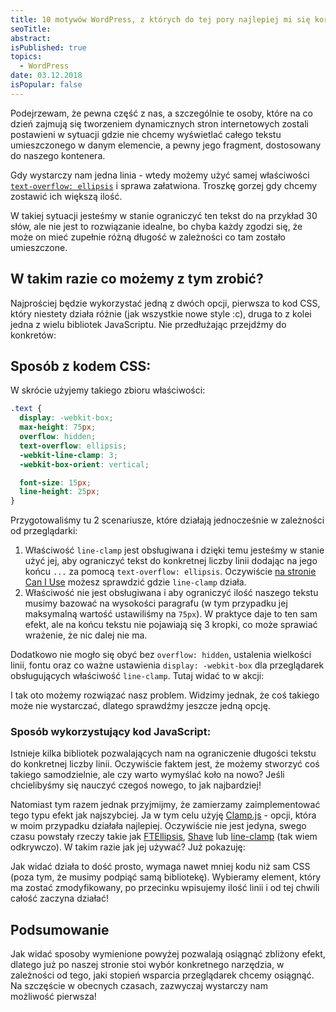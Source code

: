 ```yaml
---
title: 10 motywów WordPress, z których do tej pory najlepiej mi się korzystało (darmowe oraz płatne)
seoTitle:
abstract:
isPublished: true
topics:
  - WordPress
date: 03.12.2018
isPopular: false
---
```


Podejrzewam, że pewna część z nas, a szczególnie te osoby, które na co dzień zajmują się tworzeniem dynamicznych stron internetowych zostali postawieni w sytuacji gdzie nie chcemy wyświetlać całego tekstu umieszczonego w danym elemencie, a pewny jego fragment, dostosowany do naszego kontenera.

Gdy wystarczy nam jedna linia - wtedy możemy użyć samej właściwości [`text-overflow: ellipsis`](https://developer.mozilla.org/en-US/docs/Web/CSS/text-overflow) i sprawa załatwiona. Troszkę gorzej gdy chcemy zostawić ich większą ilość.

W takiej sytuacji jesteśmy w stanie ograniczyć ten tekst do na przykład 30 słów, ale nie jest to rozwiązanie idealne, bo chyba każdy zgodzi się, że może on mieć zupełnie różną długość w zależności co tam zostało umieszczone.

## W takim razie co możemy z tym zrobić?

Najprościej będzie wykorzystać jedną z dwóch opcji, pierwsza to kod CSS, który niestety działa różnie (jak wszystkie nowe style :c), druga to z kolei jedna z wielu bibliotek JavaScriptu. Nie przedłużając przejdźmy do konkretów:

## Sposób z kodem CSS:

W skrócie użyjemy takiego zbioru właściwości:

```css
.text {
  display: -webkit-box;
  max-height: 75px;
  overflow: hidden;
  text-overflow: ellipsis;
  -webkit-line-clamp: 3;
  -webkit-box-orient: vertical;

  font-size: 15px;
  line-height: 25px;
}
```

Przygotowaliśmy tu 2 scenariusze, które działają jednocześnie w zależności od przeglądarki:

1. Właściwość `line-clamp` jest obsługiwana i dzięki temu jesteśmy w stanie użyć jej, aby ograniczyć tekst do konkretnej liczby linii dodając na jego końcu `...` za pomocą `text-overflow: ellipsis`. Oczywiście [na stronie Can I Use](https://caniuse.com/#search=line-clamp) możesz sprawdzić gdzie `line-clamp` działa.
2. Właściwość nie jest obsługiwana i aby ograniczyć ilość naszego tekstu musimy bazować na wysokości paragrafu (w tym przypadku jej maksymalną wartość ustawiliśmy na `75px`). W praktyce daje to ten sam efekt, ale na końcu tekstu nie pojawiają się 3 kropki, co może sprawiać wrażenie, że nic dalej nie ma.

Dodatkowo nie mogło się obyć bez `overflow: hidden`, ustalenia wielkości linii, fontu oraz co ważne ustawienia `display: -webkit-box` dla przeglądarek obsługujących właściwość `line-clamp`. Tutaj widać to w akcji:


<CodePenIframe id="xQXJaq" title="Line-clamp - CSS" />

I tak oto możemy rozwiązać nasz problem. Widzimy jednak, że coś takiego może nie wystarczać, dlatego sprawdźmy jeszcze jedną opcję.

### Sposób wykorzystujący kod JavaScript:

Istnieje kilka bibliotek pozwalających nam na ograniczenie długości tekstu do konkretnej liczby linii. Oczywiście faktem jest, że możemy stworzyć coś takiego samodzielnie, ale czy warto wymyślać koło na nowo? Jeśli chcielibyśmy się nauczyć czegoś nowego, to jak najbardziej!

Natomiast tym razem jednak przyjmijmy, że zamierzamy zaimplementować tego typu efekt jak najszybciej. Ja w tym celu użyję [Clamp.js](https://github.com/josephschmitt/Clamp.js/) - opcji, która w moim przypadku działała najlepiej. Oczywiście nie jest jedyna, swego czasu powstały rzeczy takie jak [FTEllipsis](https://github.com/ftlabs/ftellipsis), [Shave](https://github.com/dollarshaveclub/shave) lub [line-clamp](https://github.com/yuanqing/line-clamp) (tak wiem odkrywczo). W takim razie jak jej używać? Już pokazuję:

<CodePenIframe id="GwMXdV" title="Line-clamp - JavaScript" />

Jak widać działa to dość prosto, wymaga nawet mniej kodu niż sam CSS (poza tym, że musimy podpiąć samą bibliotekę). Wybieramy element, który ma zostać zmodyfikowany, po przecinku wpisujemy ilość linii i od tej chwili całość zaczyna działać!

## Podsumowanie

Jak widać sposoby wymienione powyżej pozwalają osiągnąć zbliżony efekt, dlatego już po naszej stronie stoi wybór konkretnego narzędzia, w zależności od tego, jaki stopień wsparcia przeglądarek chcemy osiągnąć. Na szczęście w obecnych czasach, zazwyczaj wystarczy nam możliwość pierwsza!
